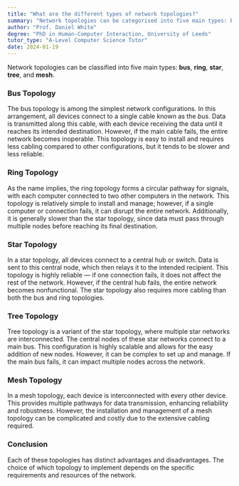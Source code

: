 ```yaml
---
title: "What are the different types of network topologies?"
summary: "Network topologies can be categorised into five main types: bus, ring, star, tree, and mesh."
author: "Prof. Daniel White"
degree: "PhD in Human-Computer Interaction, University of Leeds"
tutor_type: "A-Level Computer Science Tutor"
date: 2024-01-19
---
```


Network topologies can be classified into five main types: **bus**, **ring**, **star**, **tree**, and **mesh**.

### Bus Topology
The bus topology is among the simplest network configurations. In this arrangement, all devices connect to a single cable known as the *bus*. Data is transmitted along this cable, with each device receiving the data until it reaches its intended destination. However, if the main cable fails, the entire network becomes inoperable. This topology is easy to install and requires less cabling compared to other configurations, but it tends to be slower and less reliable.

### Ring Topology
As the name implies, the ring topology forms a circular pathway for signals, with each computer connected to two other computers in the network. This topology is relatively simple to install and manage; however, if a single computer or connection fails, it can disrupt the entire network. Additionally, it is generally slower than the star topology, since data must pass through multiple nodes before reaching its final destination.

### Star Topology
In a star topology, all devices connect to a central hub or switch. Data is sent to this central node, which then relays it to the intended recipient. This topology is highly reliable — if one connection fails, it does not affect the rest of the network. However, if the central hub fails, the entire network becomes nonfunctional. The star topology also requires more cabling than both the bus and ring topologies.

### Tree Topology
Tree topology is a variant of the star topology, where multiple star networks are interconnected. The central nodes of these star networks connect to a main bus. This configuration is highly scalable and allows for the easy addition of new nodes. However, it can be complex to set up and manage. If the main bus fails, it can impact multiple nodes across the network.

### Mesh Topology
In a mesh topology, each device is interconnected with every other device. This provides multiple pathways for data transmission, enhancing reliability and robustness. However, the installation and management of a mesh topology can be complicated and costly due to the extensive cabling required.

### Conclusion
Each of these topologies has distinct advantages and disadvantages. The choice of which topology to implement depends on the specific requirements and resources of the network.
    